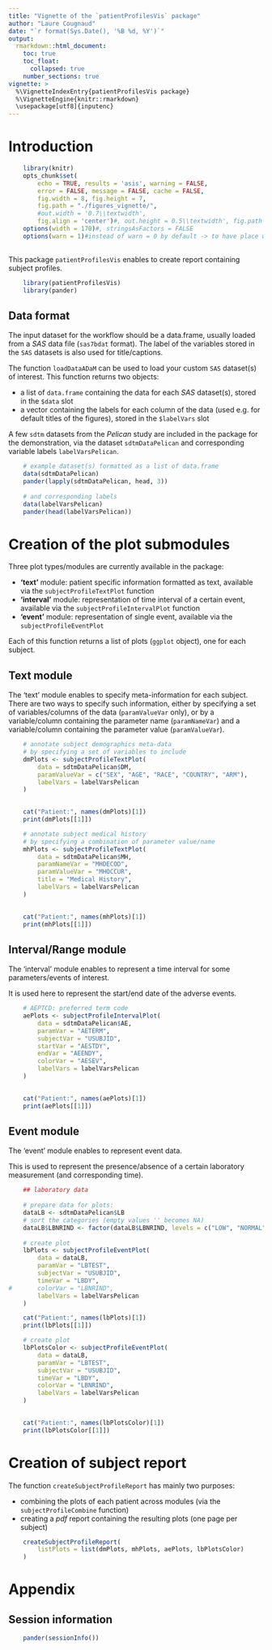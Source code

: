 ---
title: "Vignette of the `patientProfilesVis` package"
author: "Laure Cougnaud"
date: "`r format(Sys.Date(), '%B %d, %Y')`"
output: 
  rmarkdown::html_document:
    toc: true
    toc_float:
      collapsed: true
    number_sections: true
vignette: >
  %\VignetteIndexEntry{patientProfilesVis package}
  %\VignetteEngine{knitr::rmarkdown}
  \usepackage[utf8]{inputenc}
---

# Introduction

```{r options, echo = FALSE}
	
	library(knitr)
	opts_chunk$set(
		echo = TRUE, results = 'asis', warning = FALSE, 
		error = FALSE, message = FALSE, cache = FALSE,
		fig.width = 8, fig.height = 7,
		fig.path = "./figures_vignette/",
		#out.width = '0.7\\textwidth', 
		fig.align = 'center')#, out.height = 0.5\\textwidth', fig.path = 'graphs/') 
	options(width = 170)#, stringsAsFactors = FALSE
	options(warn = 1)#instead of warn = 0 by default -> to have place where warnings occur in the call to Sweave function
	
```

This package `patientProfilesVis` enables to create report containing subject
profiles.

```{r loadPackages}

	library(patientProfilesVis)
	library(pander)

```

## Data format

The input dataset for the workflow should be a data.frame, 
usually loaded from a _SAS_ data file (`sas7bdat` format).
The label of the variables stored in the `SAS` datasets is also used
for title/captions. 

The function `loadDataADaM` can be used to load your custom `SAS` dataset(s) of
interest.
This function returns two objects:

* a list of `data.frame` containing the data for each _SAS_ dataset(s), stored
  in the `$data` slot
* a vector containing the labels for each column of the data (used e.g. for
  default titles of the figures), stored in the `$labelVars` slot

A few `sdtm` datasets from the _Pelican_ study are included in the package for
the demonstration, via the dataset `sdtmDataPelican` and corresponding variable
labels `labelVarsPelican`.

```{r loadData}	
	
	# example dataset(s) formatted as a list of data.frame
	data(sdtmDataPelican)
	pander(lapply(sdtmDataPelican, head, 3))
	
	# and corresponding labels
	data(labelVarsPelican)
	pander(head(labelVarsPelican))

```

# Creation of the plot submodules

Three plot types/modules are currently available in the package:

* **'text'** module: patient specific information formatted as text, available
  via the `subjectProfileTextPlot` function
* **'interval'** module: representation of time interval of a certain event,
  available via the `subjectProfileIntervalPlot` function
* **'event'** module: representation of single event, available via the
  `subjectProfileEventPlot`
  
Each of this function returns a list of plots (`ggplot` object), one for each
subject. 
  
## Text module

The 'text' module enables to specify meta-information for each subject.
There are two ways to specify such information, either by specifying a set of
variables/columns of the data (`paramValueVar` only), or by a variable/column
containing the parameter name (`paramNameVar`) and a variable/column containing
the parameter value (`paramValueVar`).

```{r exampleTestModule1}

	# annotate subject demographics meta-data
	# by specifying a set of variables to include
	dmPlots <- subjectProfileTextPlot(
		data = sdtmDataPelican$DM,
		paramValueVar = c("SEX", "AGE", "RACE", "COUNTRY", "ARM"),
		labelVars = labelVarsPelican
	)
	
```

```{r exampleTestModule1-include, echo = FALSE, height = getNLinesYGgplot(dmPlots[[1]])*0.14, width = 14}

	cat("Patient:", names(dmPlots)[1])
	print(dmPlots[[1]])

```

```{r exampleTestModule2}	

	# annotate subject medical history
	# by specifying a combination of parameter value/name
	mhPlots <- subjectProfileTextPlot(
		data = sdtmDataPelican$MH,
		paramNameVar = "MHDECOD",
		paramValueVar = "MHOCCUR",
		title = "Medical History",
		labelVars = labelVarsPelican
	)
	
```

```{r exampleTestModule2-include, echo = FALSE, height = getNLinesYGgplot(mhPlots[[1]])*0.14, width = 14}

	cat("Patient:", names(mhPlots)[1])
	print(mhPlots[[1]])

```

## Interval/Range module

The 'interval' module enables to represent a time interval for
some parameters/events of interest.

It is used here to represent the start/end date of the adverse events.

```{r exampleIntervalModule}

	# AEPTCD: preferred term code
	aePlots <- subjectProfileIntervalPlot(
		data = sdtmDataPelican$AE,
		paramVar = "AETERM",
		subjectVar = "USUBJID",
		startVar = "AESTDY",
		endVar = "AEENDY",
		colorVar = "AESEV",
		labelVars = labelVarsPelican
	)
	
```

```{r exampleIntervalModule-include, echo = FALSE, height = getNLinesYGgplot(aePlots[[1]])*0.14, width = 14}

	cat("Patient:", names(aePlots)[1])
	print(aePlots[[1]])

```

## Event module

The 'event' module enables to represent event data.

This is used to represent the presence/absence of a certain
laboratory measurement (and corresponding time).

```{r exampleEventModule}
	
	## laboratory data
	
	# prepare data for plots:
	dataLB <- sdtmDataPelican$LB
	# sort the categories (empty values '' becomes NA)
	dataLB$LBNRIND <- factor(dataLB$LBNRIND, levels = c("LOW", "NORMAL", "HIGH"))
	
	# create plot
	lbPlots <- subjectProfileEventPlot(
		data = dataLB,
		paramVar = "LBTEST",
		subjectVar = "USUBJID",
		timeVar = "LBDY",
#		colorVar = "LBNRIND",
		labelVars = labelVarsPelican
	)

```

```{r exampleEventModule-include, echo = FALSE, height = getNLinesYGgplot(lbPlots[[1]])*0.14, width = 14}

	cat("Patient:", names(lbPlots)[1])
	print(lbPlots[[1]])

```

```{r exampleEventModuleWithColor}

	# create plot
	lbPlotsColor <- subjectProfileEventPlot(
		data = dataLB,
		paramVar = "LBTEST",
		subjectVar = "USUBJID",
		timeVar = "LBDY",
		colorVar = "LBNRIND",
		labelVars = labelVarsPelican
	)
	
```

```{r exampleEventModuleWithColor-include, echo = FALSE, height = getNLinesYGgplot(lbPlotsColor[[1]])*0.14, width = 14}

	cat("Patient:", names(lbPlotsColor)[1])
	print(lbPlotsColor[[1]])

```

# Creation of subject report

The function `createSubjectProfileReport` has mainly two purposes:

* combining the plots of each patient across modules (via the
  `subjectProfileCombine` function)
* creating a _pdf_ report containing the resulting plots (one page per subject)

```{r createReportWithAllModules, eval = FALSE}

	createSubjectProfileReport(
		listPlots = list(dmPlots, mhPlots, aePlots, lbPlotsColor)
	)

```

# Appendix

## Session information

```{r includeSessionInfo, echo = FALSE}

	pander(sessionInfo())

```
